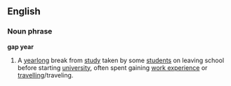 ==English==
===Noun phrase===
'''gap year'''

#A [[yearlong]] break from [[study]] taken by some [[student]]s on leaving school before starting [[university]], often spent gaining [[work experience]] or [[travel]]ling/traveling.